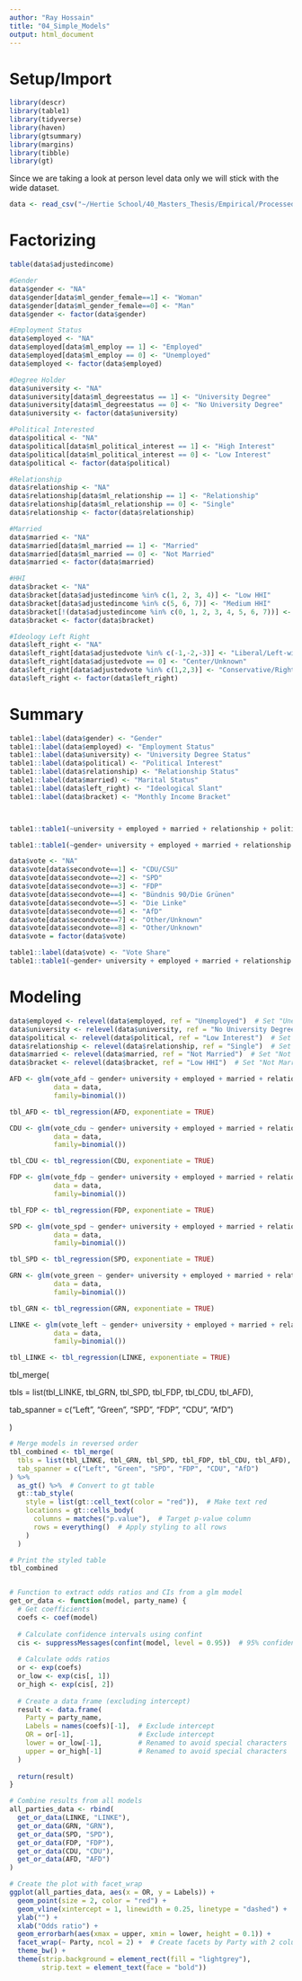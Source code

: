 ```yaml
---
author: "Ray Hossain"
title: "04_Simple_Models"
output: html_document
---
```


# Setup/Import

```r
library(descr)
library(table1)
library(tidyverse)
library(haven)
library(gtsummary)
library(margins)
library(tibble)
library(gt)
```

Since we are taking a look at person level data only we will stick with the wide dataset.

```r
data <- read_csv("~/Hertie School/40_Masters_Thesis/Empirical/Processed_Data/31_merged_wide.csv")
```

# Factorizing

```r
table(data$adjustedincome)

```

```r
#Gender
data$gender <- "NA"
data$gender[data$ml_gender_female==1] <- "Woman"
data$gender[data$ml_gender_female==0] <- "Man"
data$gender <- factor(data$gender)

#Employment Status
data$employed <- "NA"
data$employed[data$ml_employ == 1] <- "Employed"
data$employed[data$ml_employ == 0] <- "Unemployed"
data$employed <- factor(data$employed)

#Degree Holder
data$university <- "NA"
data$university[data$ml_degreestatus == 1] <- "University Degree"
data$university[data$ml_degreestatus == 0] <- "No University Degree"
data$university <- factor(data$university)

#Political Interested
data$political <- "NA"
data$political[data$ml_political_interest == 1] <- "High Interest"
data$political[data$ml_political_interest == 0] <- "Low Interest"
data$political <- factor(data$political)

#Relationship
data$relationship <- "NA"
data$relationship[data$ml_relationship == 1] <- "Relationship"
data$relationship[data$ml_relationship == 0] <- "Single"
data$relationship <- factor(data$relationship)

#Married
data$married <- "NA"
data$married[data$ml_married == 1] <- "Married"
data$married[data$ml_married == 0] <- "Not Married"
data$married <- factor(data$married)

#HHI
data$bracket <- "NA"
data$bracket[data$adjustedincome %in% c(1, 2, 3, 4)] <- "Low HHI"
data$bracket[data$adjustedincome %in% c(5, 6, 7)] <- "Medium HHI"
data$bracket[!(data$adjustedincome %in% c(0, 1, 2, 3, 4, 5, 6, 7))] <- "High HHI"
data$bracket <- factor(data$bracket)

#Ideology Left Right
data$left_right <- "NA"
data$left_right[data$adjustedvote %in% c(-1,-2,-3)] <- "Liberal/Left-wing"
data$left_right[data$adjustedvote == 0] <- "Center/Unknown"
data$left_right[data$adjustedvote %in% c(1,2,3)] <- "Conservative/Right-wing"
data$left_right <- factor(data$left_right)

```

# Summary

```r
table1::label(data$gender) <- "Gender"
table1::label(data$employed) <- "Employment Status"
table1::label(data$university) <- "University Degree Status"
table1::label(data$political) <- "Political Interest"
table1::label(data$relationship) <- "Relationship Status"
table1::label(data$married) <- "Marital Status"
table1::label(data$left_right) <- "Ideological Slant"
table1::label(data$bracket) <- "Monthly Income Bracket"



table1::table1(~university + employed + married + relationship + political + bracket + left_right | gender , data = data)
```

```r
table1::table1(~gender+ university + employed + married + relationship + political + bracket | left_right , data = data)
```

```r
data$vote <- "NA"
data$vote[data$secondvote==1] <- "CDU/CSU"
data$vote[data$secondvote==2] <- "SPD"
data$vote[data$secondvote==3] <- "FDP"
data$vote[data$secondvote==4] <- "Bündnis 90/Die Grünen"
data$vote[data$secondvote==5] <- "Die Linke"
data$vote[data$secondvote==6] <- "AfD"
data$vote[data$secondvote==7] <- "Other/Unknown"
data$vote[data$secondvote==8] <- "Other/Unknown"
data$vote = factor(data$vote)

table1::label(data$vote) <- "Vote Share"
table1::table1(~gender+ university + employed + married + relationship + political + bracket | vote , data = data)
```

# Modeling

```r
data$employed <- relevel(data$employed, ref = "Unemployed")  # Set "Unemployed" as reference
data$university <- relevel(data$university, ref = "No University Degree")  # Set "No University Degree" as reference
data$political <- relevel(data$political, ref = "Low Interest")  # Set "Low Interest" as reference
data$relationship <- relevel(data$relationship, ref = "Single")  # Set "Single" as reference
data$married <- relevel(data$married, ref = "Not Married")  # Set "Not Married" as reference
data$bracket <- relevel(data$bracket, ref = "Low HHI")  # Set "Not Married" as reference
```

```r
AFD <- glm(vote_afd ~ gender+ university + employed + married + relationship + political + bracket, 
           data = data, 
           family=binomial())

tbl_AFD <- tbl_regression(AFD, exponentiate = TRUE)
```

```r
CDU <- glm(vote_cdu ~ gender+ university + employed + married + relationship + political + bracket, 
           data = data, 
           family=binomial())

tbl_CDU <- tbl_regression(CDU, exponentiate = TRUE)
```

```r
FDP <- glm(vote_fdp ~ gender+ university + employed + married + relationship + political + bracket, 
           data = data, 
           family=binomial())

tbl_FDP <- tbl_regression(FDP, exponentiate = TRUE)
```

```r
SPD <- glm(vote_spd ~ gender+ university + employed + married + relationship + political + bracket, 
           data = data, 
           family=binomial())

tbl_SPD <- tbl_regression(SPD, exponentiate = TRUE)
```

```r
GRN <- glm(vote_green ~ gender+ university + employed + married + relationship + political + bracket, 
           data = data, 
           family=binomial())

tbl_GRN <- tbl_regression(GRN, exponentiate = TRUE)

```

```r
LINKE <- glm(vote_left ~ gender+ university + employed + married + relationship + political + bracket, 
           data = data, 
           family=binomial())

tbl_LINKE <- tbl_regression(LINKE, exponentiate = TRUE)
```

tbl_merge(

tbls = list(tbl_LINKE, tbl_GRN, tbl_SPD, tbl_FDP, tbl_CDU, tbl_AFD),

tab_spanner = c("Left", "Green", "SPD", "FDP", "CDU", "AfD")

)

```r
# Merge models in reversed order
tbl_combined <- tbl_merge(
  tbls = list(tbl_LINKE, tbl_GRN, tbl_SPD, tbl_FDP, tbl_CDU, tbl_AFD),
  tab_spanner = c("Left", "Green", "SPD", "FDP", "CDU", "AfD")
) %>%
  as_gt() %>%  # Convert to gt table
  gt::tab_style(
    style = list(gt::cell_text(color = "red")),  # Make text red
    locations = gt::cells_body(
      columns = matches("p.value"),  # Target p-value column
      rows = everything()  # Apply styling to all rows
    )
  )

# Print the styled table
tbl_combined



```

```r
# Function to extract odds ratios and CIs from a glm model
get_or_data <- function(model, party_name) {
  # Get coefficients
  coefs <- coef(model)
  
  # Calculate confidence intervals using confint
  cis <- suppressMessages(confint(model, level = 0.95))  # 95% confidence interval
  
  # Calculate odds ratios
  or <- exp(coefs)
  or_low <- exp(cis[, 1])
  or_high <- exp(cis[, 2])
  
  # Create a data frame (excluding intercept)
  result <- data.frame(
    Party = party_name,
    Labels = names(coefs)[-1],  # Exclude intercept
    OR = or[-1],                # Exclude intercept
    lower = or_low[-1],         # Renamed to avoid special characters
    upper = or_high[-1]         # Renamed to avoid special characters
  )
  
  return(result)
}

# Combine results from all models
all_parties_data <- rbind(
  get_or_data(LINKE, "LINKE"),
  get_or_data(GRN, "GRN"),
  get_or_data(SPD, "SPD"),
  get_or_data(FDP, "FDP"),
  get_or_data(CDU, "CDU"),
  get_or_data(AFD, "AFD")
)

# Create the plot with facet_wrap
ggplot(all_parties_data, aes(x = OR, y = Labels)) + 
  geom_point(size = 2, color = "red") + 
  geom_vline(xintercept = 1, linewidth = 0.25, linetype = "dashed") + 
  ylab("") + 
  xlab("Odds ratio") + 
  geom_errorbarh(aes(xmax = upper, xmin = lower, height = 0.1)) +
  facet_wrap(~ Party, ncol = 2) +  # Create facets by Party with 2 columns
  theme_bw() +
  theme(strip.background = element_rect(fill = "lightgrey"),
        strip.text = element_text(face = "bold"))
```
